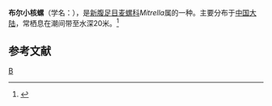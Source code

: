 {{Speciesbox
| taxon = Mitrella burchardi
| binomial_authority = (Dunker)
}}
'''布尔小核螺'''（学名：''{{lang|la|Mitrella burchardi}}''），是[[新腹足目|新腹足目]][[麦螺科|麦螺科]]''Mitrella''属的一种。主要分布于[[中国大陆|中国大陆]]，常栖息在潮间带至水深20米。<ref>{{cite web|url=http://shell.sinica.edu.tw/chinese/shellbase_detail.php?science_no=6177|title=国际贝库：布尔小核螺|publisher=台湾贝类资料库|accessdate=2009-08-11|archive-date=2016-03-04|archive-url=https://web.archive.org/web/20160304105200/http://shell.sinica.edu.tw/chinese/shellbase_detail.php?science_no=6177|dead-url=no}}</ref>

== 参考文献 ==
{{reflist}}

{{taxonbar}}
[[Category:麦螺科|B]]